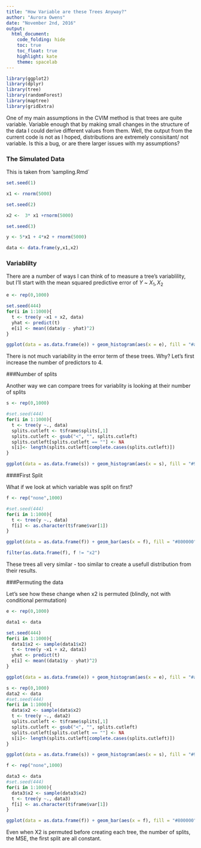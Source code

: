 ```yaml
---
title: "How Variable are these Trees Anyway?"
author: "Aurora Owens"
date: "November 2nd, 2016"
output:
  html_document:
    code_folding: hide
    toc: true
    toc_float: true
    highlight: kate
    theme: spacelab
---
```


```r
library(ggplot2)
library(dplyr)
library(tree)
library(randomForest)
library(maptree)
library(gridExtra)
```

One of my main assumptions in the CVIM method is that trees are quite variable. Variable enough that by making small changes in the structure of the data I could derive different values from them. Well, the output from the current code is not as I hoped, distributions are extremely consisitant/ not variable. Is this a bug, or are there larger issues with my assumptions? 

### The Simulated Data

This is taken from 'sampling.Rmd`

```r
set.seed(1)

x1 <- rnorm(5000) 

set.seed(2)

x2 <-  3* x1 +rnorm(5000)

set.seed(3)

y <- 5*x1 + 4*x2 + rnorm(5000) 

data <- data.frame(y,x1,x2)
```

### Variablilty

There are a number of ways I can think of to measure a tree's variablility, but I'll start with the mean squared predictive error of $Y$ ~ $X_1, X_2$

```r
e <- rep(0,1000)

set.seed(444)
for(i in 1:1000){
  t <- tree(y ~x1 + x2, data)
  yhat <- predict(t)
  e[i] <- mean((data$y - yhat)^2)
}

ggplot(data = as.data.frame(e)) + geom_histogram(aes(x = e), fill = "#a16c01") + ggtitle("The Distribution of MSE of 1000 Trees")
```

There is not much variability in the error term of these trees. Why? Let's first increase the number of predictors to 4. 


###Number of splits

Another way we can compare trees for variablity is looking at their number of splits

```r
s <- rep(0,1000)

#set.seed(444)
for(i in 1:1000){
  t <- tree(y ~., data)
  splits.cutleft <- t$frame$splits[,1]
  splits.cutleft <- gsub("<", "", splits.cutleft)
  splits.cutleft[splits.cutleft == ""] <- NA
  s[i]<- length(splits.cutleft[complete.cases(splits.cutleft)])
}

ggplot(data = as.data.frame(s)) + geom_histogram(aes(x = s), fill = "#99183c" ) +ggtitle("Distribution of the Number of Splits in 1000 Trees")
```

####First Split

What if we look at which variable was split on first? 

```r
f <- rep("none",1000)

#set.seed(444)
for(i in 1:1000){
  t <- tree(y ~., data)
  f[i] <- as.character(t$frame$var[1])
}

ggplot(data = as.data.frame(f)) + geom_bar(aes(x = f), fill = "#800000") +ggtitle("The First Split in 1000 Trees")

filter(as.data.frame(f), f != "x2")
```

These trees all very similar - too similar to create a usefull distribution from their results. 

###Permuting the data

Let's see how these change when x2 is permuted (blindly, not with conditional permutation)

```r
e <- rep(0,1000)

data1 <- data

set.seed(444)
for(i in 1:1000){
  data1$x2 <- sample(data1$x2)
  t <- tree(y ~x1 + x2, data1)
  yhat <- predict(t)
  e[i] <- mean((data1$y - yhat)^2)
}

ggplot(data = as.data.frame(e)) + geom_histogram(aes(x = e), fill = "#a16c01") + ggtitle("The Distribution of MSE of 1000 Trees when X2 is Permuted")
```

```r
s <- rep(0,1000)
data2 <- data
#set.seed(444)
for(i in 1:1000){
  data$x2 <- sample(data$x2)
  t <- tree(y ~., data2)
  splits.cutleft <- t$frame$splits[,1]
  splits.cutleft <- gsub("<", "", splits.cutleft)
  splits.cutleft[splits.cutleft == ""] <- NA
  s[i]<- length(splits.cutleft[complete.cases(splits.cutleft)])
}

ggplot(data = as.data.frame(s)) + geom_histogram(aes(x = s), fill = "#99183c" ) +ggtitle("Distribution of the Number of Splits in 1000 Trees when X2 is Permuted")
```


```r
f <- rep("none",1000)

data3 <- data
#set.seed(444)
for(i in 1:1000){
  data3$x2 <- sample(data3$x2)
  t <- tree(y ~., data3)
  f[i] <- as.character(t$frame$var[1])
}

ggplot(data = as.data.frame(f)) + geom_bar(aes(x = f), fill = "#800000") +ggtitle("The First Split in 1000 Trees when X2 is Permuted")
```

Even when X2 is permuted before creating each tree, the number of splits, the MSE, the first split are all constant. 

